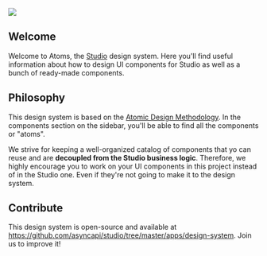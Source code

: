 
<Meta 
    title="Getting Started" 
/>


![](github-repobanner-atom.png)

## Welcome

Welcome to Atoms, the [Studio](https://studio.asyncapi.com) design system. Here you'll find useful information about how to design UI components for Studio as well as a bunch of ready-made components.

## Philosophy

This design system is based on the [Atomic Design Methodology](https://atomicdesign.bradfrost.com/chapter-2/). In the components section on the sidebar, you'll be able to find all the components or "atoms".

We strive for keeping a well-organized catalog of components that yo can reuse and are **decoupled from the Studio business logic**.
Therefore, we highly encourage you to work on your UI components in this project instead of in the Studio one. Even if they're not going to make it to the design system.

## Contribute

This design system is open-source and available at https://github.com/asyncapi/studio/tree/master/apps/design-system. Join us to improve it!
